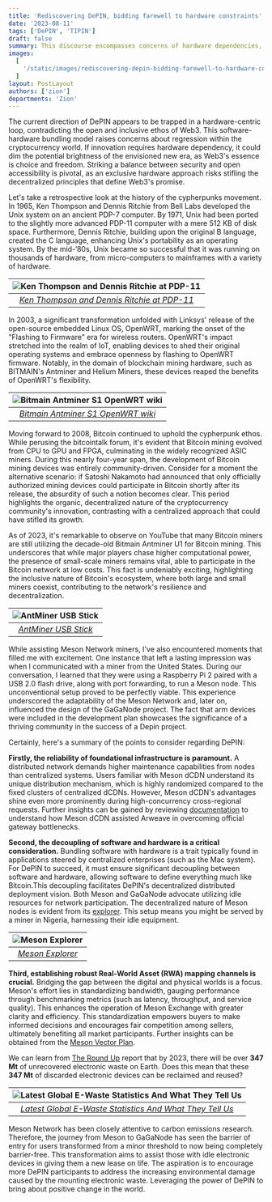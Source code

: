 ```yaml
---
title: 'Rediscovering DePIN, bidding farewell to hardware constraints'
date: '2023-08-11'
tags: ['DePIN', 'TIPIN']
draft: false
summary: This discourse encompasses concerns of hardware dependencies, historical milestones, and Meson Network's emphasis on infrastructure, bridging digital-physical gaps, culminating in a plea to tackle electronic waste, encapsulating DePIN's transformative potential.
images:
  [
    '/static/images/rediscovering-depin-bidding-farewell-to-hardware-constraints/a617a99098c3e613.webp',
  ]
layout: PostLayout
authors: ['zion']
departments: 'Zion'
---
```


The current direction of DePIN appears to be trapped in a hardware-centric loop, contradicting the open and inclusive ethos of Web3. This software-hardware bundling model raises concerns about regression within the cryptocurrency world. If innovation requires hardware dependency, it could dim the potential brightness of the envisioned new era, as Web3's essence is choice and freedom. Striking a balance between security and open accessibility is pivotal, as an exclusive hardware approach risks stifling the decentralized principles that define Web3's promise.

Let's take a retrospective look at the history of the cypherpunks movement. In 1965, Ken Thompson and Dennis Ritchie from Bell Labs developed the Unix system on an ancient PDP-7 computer. By 1971, Unix had been ported to the slightly more advanced PDP-11 computer with a mere 512 KB of disk space. Furthermore, Dennis Ritchie, building upon the original B language, created the C language, enhancing Unix's portability as an operating system. By the mid-’80s, Unix became so successful that it was running on thousands of hardware, from micro-computers to mainframes with a variety of hardware.

| ![Ken Thompson and Dennis Ritchie at PDP-11](/static/images/rediscovering-depin-bidding-farewell-to-hardware-constraints/Ken-Thompson-sitting-and-Dennis-Ritchie-at-PDP-11.webp) |
| :------------------------------------------------------------------------------------------------------------------------------------------------------------------------------: |
|                                             _[Ken Thompson and Dennis Ritchie at PDP-11](https://www.debugpoint.com/unix-history/)_                                              |

In 2003, a significant transformation unfolded with Linksys' release of the open-source embedded Linux OS, OpenWRT, marking the onset of the "Flashing to Firmware" era for wireless routers. OpenWRT's impact stretched into the realm of IoT, enabling devices to shed their original operating systems and embrace openness by flashing to OpenWRT firmware. Notably, in the domain of blockchain mining hardware, such as BITMAIN's Antminer and Helium Miners, these devices reaped the benefits of OpenWRT's flexibility.

| ![Bitmain Antminer S1 OpenWRT wiki](/static/images/rediscovering-depin-bidding-farewell-to-hardware-constraints/antminer-s1.png) |
| :------------------------------------------------------------------------------------------------------------------------------: |
|                             _[Bitmain Antminer S1 OpenWRT wiki](https://openwrt.org/toh/bitmain/s1)_                             |

Moving forward to 2008, Bitcoin continued to uphold the cypherpunk ethos. While perusing the bitcointalk forum, it's evident that Bitcoin mining evolved from CPU to GPU and FPGA, culminating in the widely recognized ASIC miners. During this nearly four-year span, the development of Bitcoin mining devices was entirely community-driven. Consider for a moment the alternative scenario: if Satoshi Nakamoto had announced that only officially authorized mining devices could participate in Bitcoin shortly after its release, the absurdity of such a notion becomes clear. This period highlights the organic, decentralized nature of the cryptocurrency community's innovation, contrasting with a centralized approach that could have stifled its growth.

As of 2023, it's remarkable to observe on YouTube that many Bitcoin miners are still utilizing the decade-old Bitmain Antminer U1 for Bitcoin mining. This underscores that while major players chase higher computational power, the presence of small-scale miners remains vital, able to participate in the Bitcoin network at low costs. This fact is undeniably exciting, highlighting the inclusive nature of Bitcoin's ecosystem, where both large and small miners coexist, contributing to the network's resilience and decentralization.

| ![AntMiner USB Stick](/static/images/rediscovering-depin-bidding-farewell-to-hardware-constraints/aEMh4esWBU.png) |
| :---------------------------------------------------------------------------------------------------------------: |
|              _[AntMiner USB Stick](https://www.youtube.com/results?search_query=AntMiner+USB+Stick)_              |

While assisting Meson Network miners, I've also encountered moments that filled me with excitement. One instance that left a lasting impression was when I communicated with a miner from the United States. During our conversation, I learned that they were using a Raspberry Pi 2 paired with a USB 2.0 flash drive, along with port forwarding, to run a Meson node. This unconventional setup proved to be perfectly viable. This experience underscored the adaptability of the Meson Network and, later on, influenced the design of the GaGaNode project. The fact that arm devices were included in the development plan showcases the significance of a thriving community in the success of a Depin project.

Certainly, here's a summary of the points to consider regarding DePIN:

**Firstly, the reliability of foundational infrastructure is paramount.** A distributed network demands higher maintenance capabilities from nodes than centralized systems. Users familiar with Meson dCDN understand its unique distribution mechanism, which is highly randomized compared to the fixed clusters of centralized dCDNs. However, Meson dCDN's advantages shine even more prominently during high-concurrency cross-regional requests. Further insights can be gained by reviewing [documentation](https://docs.Meson.network/case-studies/arweave.html) to understand how Meson dCDN assisted Arweave in overcoming official gateway bottlenecks.

**Second, the decoupling of software and hardware is a critical consideration.** Bundling software with hardware is a trait typically found in applications steered by centralized enterprises (such as the Mac system). For DePIN to succeed, it must ensure significant decoupling between software and hardware, allowing software to define everything much like Bitcoin.This decoupling facilitates DePIN's decentralized distributed deployment vision. Both Meson and GaGaNode advocate utilizing idle resources for network participation. The decentralized nature of Meson nodes is evident from its [explorer](https://explorer.Meson.network:1984/). This setup means you might be served by a miner in Nigeria, harnessing their idle equipment.

| ![Meson Explorer](/static/images/rediscovering-depin-bidding-farewell-to-hardware-constraints/Meson-nodes.png) |
| :------------------------------------------------------------------------------------------------------------: |
|                            _[Meson Explorer](https://explorer.Meson.network:1984/)_                            |

**Third, establishing robust Real-World Asset (RWA) mapping channels is crucial.** Bridging the gap between the digital and physical worlds is a focus. Meson's effort lies in standardizing bandwidth, gauging performance through benchmarking metrics (such as latency, throughput, and service quality). This enhances the operation of Meson Exchange with greater clarity and efficiency. This standardization empowers buyers to make informed decisions and encourages fair competition among sellers, ultimately benefiting all market participants. Further insights can be obtained from the [Meson Vector Plan](https://blog.Meson.network/blog/2023-07-12-Meson-Vector-Plan-V1).

We can learn from [The Round Up](https://theroundup.org/global-e-waste-statistics/) report that by 2023, there will be over **347 Mt** of unrecovered electronic waste on Earth. Does this mean that these **347 Mt** of discarded electronic devices can be reclaimed and reused?

| ![Latest Global E-Waste Statistics And What They Tell Us](/static/images/rediscovering-depin-bidding-farewell-to-hardware-constraints/e-waste.png) |
| :------------------------------------------------------------------------------------------------------------------------------------------------: |
|                   _[Latest Global E-Waste Statistics And What They Tell Us](https://theroundup.org/global-e-waste-statistics/)_                    |

Meson Network has been closely attentive to carbon emissions research. Therefore, the journey from Meson to GaGaNode has seen the barrier of entry for users transformed from a minor threshold to now being completely barrier-free. This transformation aims to assist those with idle electronic devices in giving them a new lease on life. The aspiration is to encourage more DePIN participants to address the increasing environmental damage caused by the mounting electronic waste. Leveraging the power of DePIN to bring about positive change in the world.
